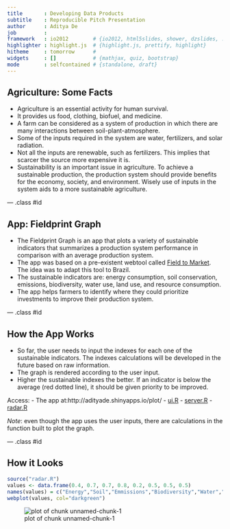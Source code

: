```yaml
---
title       : Developing Data Products
subtitle    : Reproducible Pitch Presentation 
author      : Aditya De
job         : 
framework   : io2012        # {io2012, html5slides, shower, dzslides, ...}
highlighter : highlight.js  # {highlight.js, prettify, highlight}
hitheme     : tomorrow      # 
widgets     : []            # {mathjax, quiz, bootstrap}
mode        : selfcontained # {standalone, draft}
---
```


## Agriculture: Some Facts

- Agriculture is an essential activity for human survival.
- It provides us food, clothing, biofuel, and medicine.
- A farm can be considered as a system of production in which there are many interactions between soil-plant-atmosphere.
- Some of the inputs required in the system are water, fertilizers, and solar radiation.
- Not all the inputs are renewable, such as fertilizers. This implies that scarcer the source more expensive it is.
- Sustainability is an important issue in agriculture. To achieve a sustainable production, the production system should provide benefits for the economy, society, and environment. Wisely use of inputs in the system aids to a more sustainable agriculture.

--- .class #id 

## App: Fieldprint Graph

- The Fieldprint Graph is an app that plots a variety of sustainable indicators that summarizes a production system performance in comparison with an average production system.
- The app was based on a pre-existent webtool called [Field to Market](https://www.youtube.com/embed/JBN2Jx9eEuc). The idea was to adapt this tool to Brazil.
- The sustainable indicators are: energy consumption, soil conservation, emissions, biodiversity, water use, land use, and resource consumption.
- The app helps farmers to identify where they could prioritize investments to improve their production system.

--- .class #id 


## How the App Works

- So far, the user needs to input the indexes for each one of the sustainable indicators. The indexes calculations will be developed in the future based on raw information.
- The graph is rendered according to the user input.
- Higher the sustainable indexes the better. If an indicator is below the average (red dotted line), it should be given priority to be improved.

Access: 
- The app at:http://adityade.shinyapps.io/plot/
- [ui.R](https://github.com/adityade/dev-data-prod-project/blob/master/ui.R)
- [server.R](https://github.com/adityade/dev-data-prod-project/blob/master/server.R)
- [radar.R](https://github.com/adityade/dev-data-prod-project/blob/master/radar.R)

*Note*: even though the app uses the user inputs, there are calculations in the function built to plot the graph.

--- .class #id

## How it Looks


```r
source("radar.R")
values <- data.frame(0.4, 0.7, 0.7, 0.8, 0.2, 0.5, 0.5, 0.5)
names(values) = c("Energy","Soil","Emmissions","Biodiversity","Water","Land","Resource","Ecotoxity")
webplot(values, col="darkgreen")
```

![plot of chunk unnamed-chunk-1](assets/fig/unnamed-chunk-1.png) 

